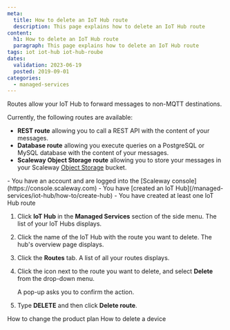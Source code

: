 ```yaml
---
meta:
  title: How to delete an IoT Hub route
  description: This page explains how to delete an IoT Hub route
content:
  h1: How to delete an IoT Hub route
  paragraph: This page explains how to delete an IoT Hub route
tags: iot iot-hub iot-hub-roube
dates:
  validation: 2023-06-19
  posted: 2019-09-01
categories:
  - managed-services
---
```


Routes allow your IoT Hub to forward messages to non-MQTT destinations.

Currently, the following routes are available:

 - **REST route** allowing you to call a REST API with the content of your messages.
 - **Database route** allowing you execute queries on a PostgreSQL or MySQL database with the content of your messages.
 - **Scaleway Object Storage route** allowing you to store your messages in your Scaleway [Object Storage](https://www.scaleway.com/en/object-storage/) bucket.

<Macro id="iam-requirements" />

<Message type="requirement">
  - You have an account and are logged into the [Scaleway console](https://console.scaleway.com)
  - You have [created an IoT Hub](/managed-services/iot-hub/how-to/create-hub)
  - You have created at least one IoT Hub route
</Message>

1. Click **IoT Hub** in the **Managed Services** section of the side menu. The list of your IoT Hubs displays.
2. Click the name of the IoT Hub with the route you want to delete. The hub's overview page displays.
3. Click the **Routes** tab. A list of all your routes displays.
4. Click the <Icon name="more" /> icon next to the route you want to delete, and select **Delete** from the drop-down menu.
    <Lightbox src="scaleway-iothub_routes_delete.webp" alt="" />

    A pop-up asks you to confirm the action.
5. Type **DELETE** and then click **Delete route**.

<Navigation title="See Also">
  <PreviousButton to="/managed-services/iot-hub/how-to/change-plan/">How to change the product plan</PreviousButton>
  <NextButton to="/managed-services/iot-hub/how-to/delete-device/">How to delete a device</NextButton>
</Navigation>
